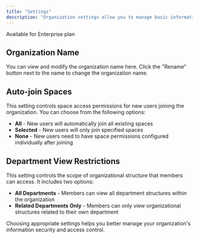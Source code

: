 ```yaml
---
title: "Settings"
description: "Organization settings allow you to manage basic information and access control for your organization."
---
```

<Tip>Available for Enterprise plan</Tip>

## Organization Name

You can view and modify the organization name here. Click the "Rename" button next to the name to change the organization name.

## Auto-join Spaces

This setting controls space access permissions for new users joining the organization. You can choose from the following options:

- **All** - New users will automatically join all existing spaces
- **Selected** - New users will only join specified spaces
- **None** - New users need to have space permissions configured individually after joining

## Department View Restrictions

This setting controls the scope of organizational structure that members can access. It includes two options:

- **All Departments** - Members can view all department structures within the organization
- **Related Departments Only** - Members can only view organizational structures related to their own department

Choosing appropriate settings helps you better manage your organization's information security and access control.

